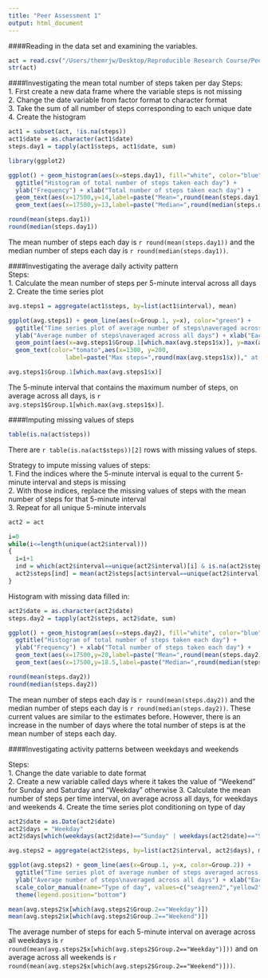 ```yaml
---
title: "Peer Assessment 1"
output: html_document
---
```


####Reading in the data set and examining the variables.

```r
act = read.csv("/Users/themrjw/Desktop/Reproducible Research Course/Peer Assessment 1/activity.csv")
str(act)
```

####Investigating the mean total number of steps taken per day
Steps:  
1. First create a new data frame where the variable steps is not missing  
2. Change the date variable from factor format to character format  
3. Take the sum of all number of steps corresponding to each unique date  
4. Create the histogram

```r
act1 = subset(act, !is.na(steps))
act1$date = as.character(act1$date)
steps.day1 = tapply(act1$steps, act1$date, sum)

library(ggplot2)

ggplot() + geom_histogram(aes(x=steps.day1), fill="white", color="blue", binwidth=2000) + 
  ggtitle("Histogram of total number of steps taken each day") + 
  ylab("Frequency") + xlab("Total number of steps taken each day") + 
  geom_text(aes(x=17500,y=14,label=paste("Mean=",round(mean(steps.day1))," steps",sep="")), color="tomato") + 
  geom_text(aes(x=17500,y=13,label=paste("Median=",round(median(steps.day1))," steps",sep="")), color="tomato")

round(mean(steps.day1))
round(median(steps.day1))
```

The mean number of steps each day is `r round(mean(steps.day1))` and the median number of steps each day is `r round(median(steps.day1))`.

####Investigating the average daily activity pattern  
Steps:  
1. Calculate the mean number of steps per 5-minute interval across all days  
2. Create the time series plot

```r
avg.steps1 = aggregate(act1$steps, by=list(act1$interval), mean)

ggplot(avg.steps1) + geom_line(aes(x=Group.1, y=x), color="green") + 
  ggtitle("Time series plot of average number of steps\naveraged across all days by each 5-minute interval") +
  ylab("Average number of steps\naveraged across all days") + xlab("Each 5-minute interval") + 
  geom_point(aes(x=avg.steps1$Group.1[which.max(avg.steps1$x)], y=max(avg.steps1$x)), shape=1, color="tomato", size=6) + 
  geom_text(color="tomato",aes(x=1300, y=200, 
                label=paste("Max steps=",round(max(avg.steps1$x))," at ",avg.steps1$Group.1[which.max(avg.steps1$x)],sep="")))

avg.steps1$Group.1[which.max(avg.steps1$x)]
```

The 5-minute interval that contains the maximum number of steps, on average across all days, is `r avg.steps1$Group.1[which.max(avg.steps1$x)]`.

####Imputing missing values of steps

```r
table(is.na(act$steps))
```

There are `r table(is.na(act$steps))[2]` rows with missing values of steps.

Strategy to impute missing values of steps:  
1. Find the indices where the 5-minute interval is equal to the current 5-minute interval and steps is missing  
2. With those indices, replace the missing values of steps with the mean number of steps for that 5-minute interval  
3. Repeat for all unique 5-minute intervals  

```r
act2 = act

i=0
while(i<=length(unique(act2$interval)))
{
  i=i+1
  ind = which(act2$interval==unique(act2$interval)[i] & is.na(act2$steps))
  act2$steps[ind] = mean(act2$steps[act$interval==unique(act2$interval)[i]], na.rm=TRUE)
}
```

Histogram with missing data filled in:

```r
act2$date = as.character(act2$date)
steps.day2 = tapply(act2$steps, act2$date, sum)

ggplot() + geom_histogram(aes(x=steps.day2), fill="white", color="blue", binwidth=2000) + 
  ggtitle("Histogram of total number of steps taken each day") + 
  ylab("Frequency") + xlab("Total number of steps taken each day") + 
  geom_text(aes(x=17500,y=20,label=paste("Mean=",round(mean(steps.day2))," steps",sep="")), color="tomato") + 
  geom_text(aes(x=17500,y=18.5,label=paste("Median=",round(median(steps.day2))," steps",sep="")), color="tomato")

round(mean(steps.day2))
round(median(steps.day2))
```

The mean number of steps each day is `r round(mean(steps.day2))` and the median number of steps each day is `r round(median(steps.day2))`.  These current values are similar to the estimates before.  However, there is an increase in the number of days where the total number of steps is at the mean number of steps each day.

####Investigating activity patterns between weekdays and weekends

Steps:  
1. Change the date variable to date format  
2. Create a new variable called days where it takes the value of "Weekend" for Sunday and Saturday and "Weekday" otherwise
3. Calculate the mean number of steps per time interval, on average across all days, for weekdays and weekends
4. Create the time series plot conditioning on type of day

```r
act2$date = as.Date(act2$date)
act2$days = "Weekday"
act2$days[which(weekdays(act2$date)=="Sunday" | weekdays(act2$date)=="Saturday")] = "Weekend"

avg.steps2 = aggregate(act2$steps, by=list(act2$interval, act2$days), mean)

ggplot(avg.steps2) + geom_line(aes(x=Group.1, y=x, color=Group.2)) + 
  ggtitle("Time series plot of average number of steps averaged across all\ndays by each 5-minute interval conditioned on type of day") +
  ylab("Average number of steps\naveraged across all days") + xlab("Each 5-minute interval") + facet_grid(Group.2~.) +
  scale_color_manual(name="Type of day", values=c("seagreen2","yellow2")) +
  theme(legend.position="bottom") 
```

```r
mean(avg.steps2$x[which(avg.steps2$Group.2=="Weekday")])
mean(avg.steps2$x[which(avg.steps2$Group.2=="Weekend")])
```

The average number of steps for each 5-minute interval on average across all weekdays is `r round(mean(avg.steps2$x[which(avg.steps2$Group.2=="Weekday")]))` and on average across all weekends is `r round(mean(avg.steps2$x[which(avg.steps2$Group.2=="Weekend")]))`.  
